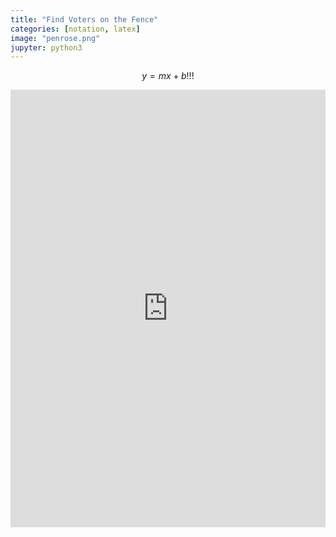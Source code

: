 ```yaml
---
title: "Find Voters on the Fence"
categories: [notation, latex]
image: "penrose.png"
jupyter: python3
---
```


$$
y = mx+b!!!
$$

<iframe height="700" width="100%" frameborder="no" src="https://dr-iggs.shinyapps.io/VotersOnTheFence/"> </iframe>